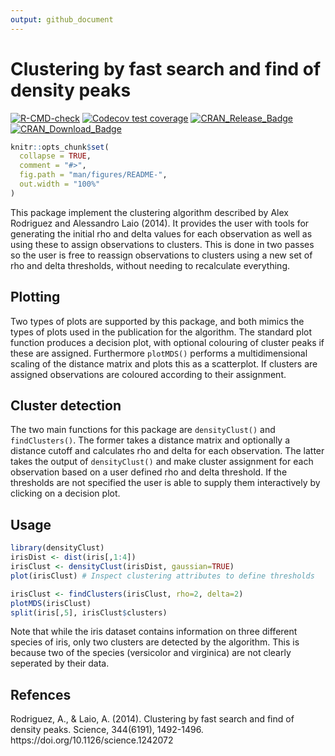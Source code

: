 ```yaml
---
output: github_document
---
```


# Clustering by fast search and find of density peaks

<!-- badges: start -->
[![R-CMD-check](https://github.com/thomasp85/densityClust/actions/workflows/R-CMD-check.yaml/badge.svg)](https://github.com/thomasp85/densityClust/actions/workflows/R-CMD-check.yaml)
[![Codecov test coverage](https://codecov.io/gh/thomasp85/densityClust/branch/main/graph/badge.svg)](https://app.codecov.io/gh/thomasp85/densityClust?branch=main)
[![CRAN\_Release\_Badge](http://www.r-pkg.org/badges/version-ago/densityClust)](https://CRAN.R-project.org/package=densityClust)
[![CRAN\_Download\_Badge](http://cranlogs.r-pkg.org/badges/densityClust)](https://CRAN.R-project.org/package=densityClust)
<!-- badges: end --> 

```r
knitr::opts_chunk$set(
  collapse = TRUE,
  comment = "#>",
  fig.path = "man/figures/README-",
  out.width = "100%"
)
```

This package implement the clustering algorithm described by Alex Rodriguez and Alessandro Laio (2014). It provides the user with tools for generating the initial rho and delta values for each observation as well as using these to assign observations to clusters. This is done in two passes so the user is free to reassign observations to clusters using a new set of rho and delta thresholds, without needing to recalculate everything.

## Plotting
Two types of plots are supported by this package, and both mimics the types of plots used in the publication for the algorithm. The standard plot function produces a decision plot, with optional colouring of cluster peaks if these are assigned. Furthermore `plotMDS()` performs a multidimensional scaling of the distance matrix and plots this as a scatterplot. If clusters are assigned observations are coloured according to their assignment.

## Cluster detection
The two main functions for this package are `densityClust()` and `findClusters()`. The former takes a distance matrix and optionally a distance cutoff and calculates rho and delta for each observation. The latter takes the output of `densityClust()` and make cluster assignment for each observation based on a user defined rho and delta threshold. If the thresholds are not specified the user is able to supply them interactively by clicking on a decision plot.

## Usage
```r
library(densityClust)
irisDist <- dist(iris[,1:4])
irisClust <- densityClust(irisDist, gaussian=TRUE)
plot(irisClust) # Inspect clustering attributes to define thresholds

irisClust <- findClusters(irisClust, rho=2, delta=2)
plotMDS(irisClust)
split(iris[,5], irisClust$clusters)
```

Note that while the iris dataset contains information on three different species of iris, only two clusters are detected by the algorithm. This is because two of the species (versicolor and virginica) are not clearly seperated by their data.

## Refences
Rodriguez, A., & Laio, A. (2014). Clustering by fast search and find of density peaks. Science, 344(6191), 1492-1496. https://doi.org/10.1126/science.1242072

